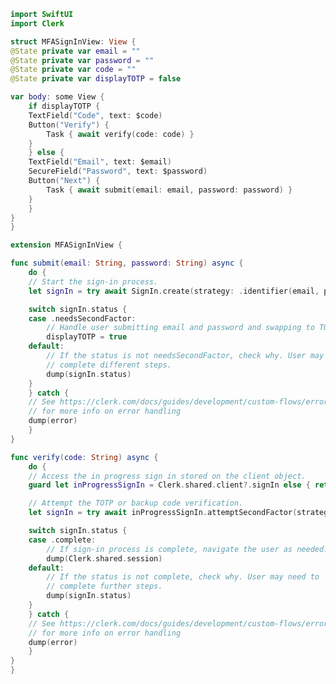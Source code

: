 ```swift {{ filename: 'MFASignInView.swift', collapsible: true }}
import SwiftUI
import Clerk

struct MFASignInView: View {
@State private var email = ""
@State private var password = ""
@State private var code = ""
@State private var displayTOTP = false

var body: some View {
    if displayTOTP {
    TextField("Code", text: $code)
    Button("Verify") {
        Task { await verify(code: code) }
    }
    } else {
    TextField("Email", text: $email)
    SecureField("Password", text: $password)
    Button("Next") {
        Task { await submit(email: email, password: password) }
    }
    }
}
}

extension MFASignInView {

func submit(email: String, password: String) async {
    do {
    // Start the sign-in process.
    let signIn = try await SignIn.create(strategy: .identifier(email, password: password))

    switch signIn.status {
    case .needsSecondFactor:
        // Handle user submitting email and password and swapping to TOTP form.
        displayTOTP = true
    default:
        // If the status is not needsSecondFactor, check why. User may need to
        // complete different steps.
        dump(signIn.status)
    }
    } catch {
    // See https://clerk.com/docs/guides/development/custom-flows/error-handling
    // for more info on error handling
    dump(error)
    }
}

func verify(code: String) async {
    do {
    // Access the in progress sign in stored on the client object.
    guard let inProgressSignIn = Clerk.shared.client?.signIn else { return }

    // Attempt the TOTP or backup code verification.
    let signIn = try await inProgressSignIn.attemptSecondFactor(strategy: .totp(code: code))

    switch signIn.status {
    case .complete:
        // If sign-in process is complete, navigate the user as needed.
        dump(Clerk.shared.session)
    default:
        // If the status is not complete, check why. User may need to
        // complete further steps.
        dump(signIn.status)
    }
    } catch {
    // See https://clerk.com/docs/guides/development/custom-flows/error-handling
    // for more info on error handling
    dump(error)
    }
}
}
```
